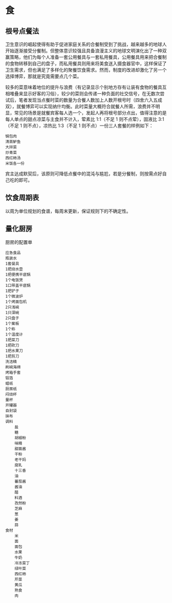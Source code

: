 # 食

## 根号点餐法

卫生意识的崛起使得有助于促进家庭关系的合餐制受到了挑战，越来越多的地球人开始逐渐接受分餐制。但整体意识较强且具备浪漫主义的地球文明演化出了一种双赢策略，他们为每个人准备一套公用餐具与一套私用餐具，公用餐具用来把合餐制的食物转移到自己的盘子，而私用餐具则用来将美食送入摄食器官中，这样保证了卫生需求，但也满足了多样化的聚餐饮食需求。然而，制度的改进却激化了另一个选择博弈，那就是究竟需要点几个菜。

较多的菜意味着地位的提升与浪费（有记录显示个别地方存有让装有食物的餐具互相堆叠来显示好客的习俗），较少的菜则会传递一种负面的社交信号，在无数次尝试后，笔者发现当点餐时菜的数量为合餐人数加上人数开根号时（四舍六入五成双），就餐博弈可以实现纳什均衡。此时菜量大概符合就餐人所需，浪费并不明显，常见的场景是就餐宾客每人选一个，发起人再将根号部分点出，值得注意的是每人单点的甜点凉菜与主食并不计入，荤素比 1:1（不足 1 则不点荤），固液比 3:1（不足 1 则不点），凉热比 1:3（不足 1 则不点）一份三人套餐的样例如下：

    锅包肉
    清蒸鲈鱼
    大拌菜
    炒青菜
    西红柿汤
    米饭各一份

宾主达成默契后，该原则可降低点餐中的混沌与尴尬，若是分餐制，则按需点好自己吃的即可。

## 饮食周期表

以周为单位规划的食谱，每周末更新，保证规则下的不确定性。

## 量化厨房

厨房的配置单

    应急食品
    瓶装水
    1套餐具
    1把烧水壶
    1把便携平底锅
    1个电饭煲
    1口带盖平底锅
    1把铲子
    1个微波炉
    1个烤面包机
    2只浅碗
    1只深碗
    2只盘子
    1个案板
    1个称
    1个温度计
    1把菜刀
    1把砍刀
    1把水果刀
    1把剪刀
    洗洁精
    刷碗海绵
    烤箱手套
    铝箔
    蜡纸
    厨房纸
    闷烧杯
    量杯
    开罐器
    自封袋
    抹布
    调料
        盐
        糖
        胡椒粉
        味精
        甜面酱
        干粉
        老干妈
        腐乳
        十三香
        油
        蕃茄酱
        酱油
        醋
        料酒
        孜然粉
        芝麻
        葱
        姜
        蒜
    食材
        米
        面
        面包
        水果
        牛奶
        冷冻菜丁
        绿叶菜
        西红柿
        芹菜
        黄瓜
        熟食
        肉
